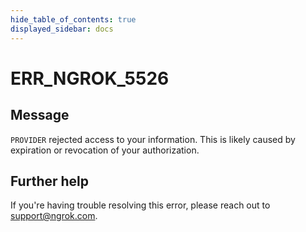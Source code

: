 ```yaml
---
hide_table_of_contents: true
displayed_sidebar: docs
---
```



# ERR_NGROK_5526

## Message

`PROVIDER` rejected access to your information. This is likely caused by expiration or revocation of your authorization.

<ErrorDetails error="err_ngrok_5526" />

## Further help

If you're having trouble resolving this error, please reach out to [support@ngrok.com](mailto:support@ngrok.com?subject=Help%20with%20ERR_NGROK_5526).
